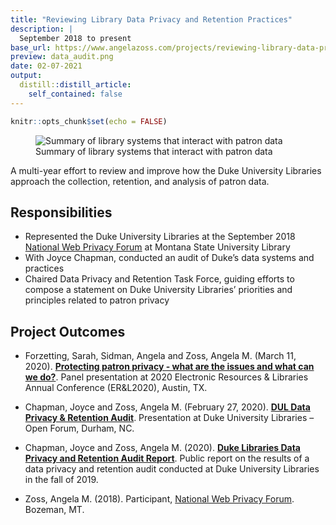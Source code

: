 ```yaml
---
title: "Reviewing Library Data Privacy and Retention Practices"
description: |
  September 2018 to present
base_url: https://www.angelazoss.com/projects/reviewing-library-data-privacy-and-retention-practices
preview: data_audit.png
date: 02-07-2021
output:
  distill::distill_article:
    self_contained: false
---
```


```r
knitr::opts_chunk$set(echo = FALSE)
```

![Summary of library systems that interact with patron data](data_audit.png)

A multi-year effort to review and improve how the Duke University Libraries approach the collection, retention, and analysis of patron data. 

## Responsibilities

- Represented the Duke University Libraries at the September 2018 [National Web Privacy Forum](https://www.lib.montana.edu/privacy-forum/) at Montana State University Library
- With Joyce Chapman, conducted an audit of Duke's data systems and practices
- Chaired Data Privacy and Retention Task Force, guiding efforts to compose a statement on Duke University Libraries' priorities and principles related to patron privacy

## Project Outcomes

-   Forzetting, Sarah, Sidman, Angela and Zoss, Angela M. (March 11, 2020). [**Protecting patron privacy - what are the issues and what can we do?**](https://www.dropbox.com/sh/mj11b52lglkb0ph/AAAN1h_sSmLC68Tw-Qft60RUa/Angela%20Sidman%20-%20S81_Protecting_patron_privacy.pptx?dl=0). Panel presentation at 2020 Electronic Resources & Libraries Annual Conference (ER&L2020), Austin, TX.

-   Chapman, Joyce and Zoss, Angela M. (February 27, 2020). [**DUL Data Privacy & Retention Audit**](http://bit.ly/DULDataAudit). Presentation at Duke University Libraries -- Open Forum, Durham, NC.

-   Chapman, Joyce and Zoss, Angela M. (2020). [**Duke Libraries Data Privacy and Retention Audit Report**](https://hdl.handle.net/10161/20061). Public report on the results of a data privacy and retention audit conducted at Duke University Libraries in the fall of 2019.

-   Zoss, Angela M. (2018). Participant, [National Web Privacy Forum](https://www.lib.montana.edu/privacy-forum/). Bozeman, MT.
